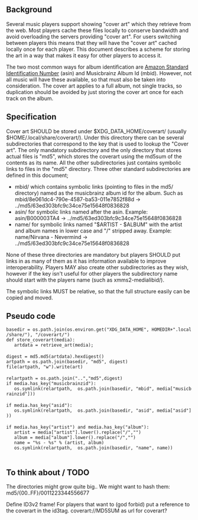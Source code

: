 ==Background==
Several music players support showing "cover art" which they retrieve from the web. Most players cache these files locally to conserve bandwidth and  avoid overloading the servers providing "cover art". For users switching between players this means that they will have the "cover art" cached locally once for each player. This document describes a scheme for storing the art in a way that makes it easy for other players to access it.

The two most common ways for album identification are [[wikipedia:Amazon_Standard_Identification_Number|Amazon Standard Identification Number]] (asin) and Musicbrainz Album Id (mbid). However, not all music will have these available, so that must also be taken into consideration. The cover art applies to a full album, not single tracks, so duplication should be avoided by just storing the cover art once for each track on the album.

==Specification==
Cover art SHOULD be stored under $XDG_DATA_HOME/coverart/ (usually $HOME/.local/share/coverart/). Under this directory there can be several subdirectories that correspond to the key that is used to lookup the "Cover art". The only mandatory subdirectory and the only directory that stores actual files is "md5", which stores the coverart using the md5sum of the contents as its name. All the other subdirectories just contains symbolic links to files in the "md5" directory. Three other standard subdirectories are defined in this document;

* mbid/ which contains symbolic links (pointing to files in the md5/ directory) named as the musicbrainz album id for the album. Such as mbid/8e061dc4-790e-4587-ba53-011e7852f88d -> ../md5/63ed303bfc9c34ce75e15648f0836828
* asin/ for symbolic links named after the asin. Example: asin/B000003TA4 -> ../md5/63ed303bfc9c34ce75e15648f0836828
* name/ for symbolic links named "$ARTIST - $ALBUM" with the artist and album names in lower case and "/" stripped away. Example: name/Nirvana - Nevermind -> ../md5/63ed303bfc9c34ce75e15648f0836828

None of these three directories are mandatory but players SHOULD put links in as many of them as it has information available to improve interoperability. Players MAY also create other subdirectories as they wish, however if the key isn't useful for other players the subdirectory name should start with the players name (such as xmms2-medialibid/).

The symbolic links MUST be relative, so that the full structure easily can be copied and moved.

==Pseudo code==

 basedir = os.path.join(os.environ.get("XDG_DATA_HOME", HOMEDIR+".local/share/"), "/coverart/")
 def store_coverart(media):
 	artdata = retrieve_art(media);
 
 digest = md5.md5(artdata).hexdigest()
 artpath = os.path.join(basedir, "md5", digest)
 file(artpath, "w").write(art)
 
 relartpath = os.path.join("..","md5",digest)
 if media.has_key("musicbrainzid"):
 	os.symlink(relartpath,  os.path.join(basedir, "mbid", media["musicbrainzid"]))
 
 if media.has_key("asid"):
 	os.symlink(relartpath,  os.path.join(basedir, "asid", media["asid"]))
 
 if media.has_key("artist") and media.has_key("album"):
 	artist = media["artist"].lower().replace("/","")
 	album = media["album"].lower().replace("/","")
 	name = "%s - %s" % (artist, album)
 	os.symlink(relartpath,  os.path.join(basedir, "name", name))
 
 

==To think about / TODO==

The directories might grow quite big.. We might want to hash them: md5/{00..FF}/0011223344556677

Define ID3v2 frame! For players that want to (god forbid) put a reference to the coverart in the id3tag.
coverart://MD5SUM as url for coverart?